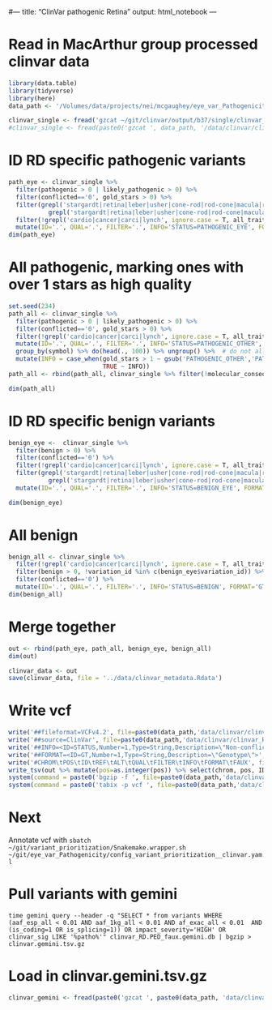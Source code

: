 #---
title: "ClinVar pathogenic Retina"
output: html_notebook
---

# Read in MacArthur group processed clinvar data
```r
library(data.table)
library(tidyverse)
library(here)
data_path <- '/Volumes/data/projects/nei/mcgaughey/eye_var_Pathogenicity/'

clinvar_single <- fread('gzcat ~/git/clinvar/output/b37/single/clinvar_alleles.single.b37.tsv.gz')
#clinvar_single <- fread(paste0('gzcat ', data_path, '/data/clinvar/clinvar_alleles.single.b37.tsv.gz'))
```

# ID RD specific pathogenic variants
```r
path_eye <- clinvar_single %>% 
  filter(pathogenic > 0 | likely_pathogenic > 0) %>% 
  filter(conflicted=='0', gold_stars > 0) %>% 
  filter(grepl('stargardt|retina|leber|usher|cone-rod|rod-cone|macula|retinitis|eye|cornea', all_traits, ignore.case=T) | 
           grepl('stargardt|retina|leber|usher|cone-rod|rod-cone|macula|retinitis|eye|cornea', xrefs, ignore.case=T)) %>% 
  filter(!grepl('cardio|cancer|carci|lynch', ignore.case = T, all_traits)) %>% 
  mutate(ID='.', QUAL='.', FILTER='.', INFO='STATUS=PATHOGENIC_EYE', FORMAT='GT', FAUX='0/1')
dim(path_eye)
```
# All pathogenic, marking ones with over 1 stars as high quality
```r
set.seed(234)
path_all <- clinvar_single %>% 
  filter(pathogenic > 0 | likely_pathogenic > 0) %>% 
  filter(conflicted=='0', gold_stars > 0) %>% 
  filter(!grepl('cardio|cancer|carci|lynch', ignore.case = T, all_traits)) %>% 
  mutate(ID='.', QUAL='.', FILTER='.', INFO='STATUS=PATHOGENIC_OTHER', FORMAT='GT', FAUX='0/1') %>% 
  group_by(symbol) %>% do(head(., 100)) %>% ungroup() %>%  # do not allow more than 100 variants per gene
  mutate(INFO = case_when(gold_stars > 1 ~ gsub('PATHOGENIC_OTHER','PATHOGENIC_OTHER_HC', INFO),
                          TRUE ~ INFO))
path_all <- rbind(path_all, clinvar_single %>% filter(!molecular_consequence %in% path_all$molecular_consequence, pathogenic > 0 | likely_pathogenic > 0, conflicted=='0', gold_stars > 0) %>% mutate(ID='.', QUAL='.', FILTER='.', INFO='STATUS=PATHOGENIC_OTHER', FORMAT='GT', FAUX='0/1') )

dim(path_all)

```

# ID RD specific benign variants
```r
benign_eye <-  clinvar_single %>% 
  filter(benign > 0) %>% 
  filter(conflicted=='0') %>% 
  filter(!grepl('cardio|cancer|carci|lynch', ignore.case = T, all_traits)) %>% 
  filter(grepl('stargardt|retina|leber|usher|cone-rod|rod-cone|macula|retinitis|eye|cornea', all_traits, ignore.case=T) | 
           grepl('stargardt|retina|leber|usher|cone-rod|rod-cone|macula|retinitis|eye|cornea', xrefs, ignore.case=T)) %>% 
  mutate(ID='.', QUAL='.', FILTER='.', INFO='STATUS=BENIGN_EYE', FORMAT='GT', FAUX='0/1')

dim(benign_eye)
```



# All benign
```r
benign_all <- clinvar_single %>% 
  filter(!grepl('cardio|cancer|carci|lynch', ignore.case = T, all_traits)) %>% 
  filter(benign > 0, !variation_id %in% c(benign_eye$variation_id)) %>% 
  filter(conflicted=='0') %>% 
  mutate(ID='.', QUAL='.', FILTER='.', INFO='STATUS=BENIGN', FORMAT='GT', FAUX='0/1')
dim(benign_all)
```

# Merge together
```r
out <- rbind(path_eye, path_all, benign_eye, benign_all)
dim(out)

clinvar_data <- out
save(clinvar_data, file = '../data/clinvar_metadata.Rdata')
```

# Write vcf
```r
write('##fileformat=VCFv4.2', file=paste0(data_path,'data/clinvar/clinvar_RD.vcf'))
write('##source=ClinVar', file=paste0(data_path,'data/clinvar/clinvar_RD.vcf'), append = T)
write('##INFO=<ID=STATUS,Number=1,Type=String,Description=\"Non-conflicting RD pathogenic or benign in ClinVar\">', file=paste0(data_path,'data/clinvar/clinvar_RD.vcf'), append = T)
write('##FORMAT=<ID=GT,Number=1,Type=String,Description=\"Genotype\">',file=paste0(data_path,'data/clinvar/clinvar_RD.vcf'), append = T)
write('#CHROM\tPOS\tID\tREF\tALT\tQUAL\tFILTER\tINFO\tFORMAT\tFAUX', file=paste0(data_path,'data/clinvar/clinvar_RD.vcf'), append = T)
write_tsv(out %>% mutate(pos=as.integer(pos)) %>% select(chrom, pos, ID, ref, alt, QUAL, FILTER, INFO, FORMAT, FAUX) %>% arrange(chrom, pos), path=paste0(data_path,'data/clinvar/clinvar_RD.vcf'), append = T)
system(command = paste0('bgzip -f ', file=paste0(data_path,'data/clinvar/clinvar_RD.vcf')))
system(command = paste0('tabix -p vcf ', file=paste0(data_path,'data/clinvar/clinvar_RD.vcf.gz')))
```

# Next
Annotate vcf with `sbatch ~/git/variant_prioritization/Snakemake.wrapper.sh ~/git/eye_var_Pathogenicity/config_variant_prioritization__clinvar.yaml`

# Pull variants with gemini
`time gemini query --header -q "SELECT * from variants WHERE (aaf_esp_all < 0.01 AND aaf_1kg_all < 0.01 AND af_exac_all < 0.01  AND (is_coding=1 OR is_splicing=1)) OR impact_severity='HIGH' OR clinvar_sig LIKE '%patho%'" clinvar_RD.PED_faux.gemini.db | bgzip > clinvar.gemini.tsv.gz`

# Load in clinvar.gemini.tsv.gz
```r
clinvar_gemini <- fread(paste0('gzcat ', paste0(data_path, 'data/clinvar/clinvar.gemini.tsv.gz')))
```